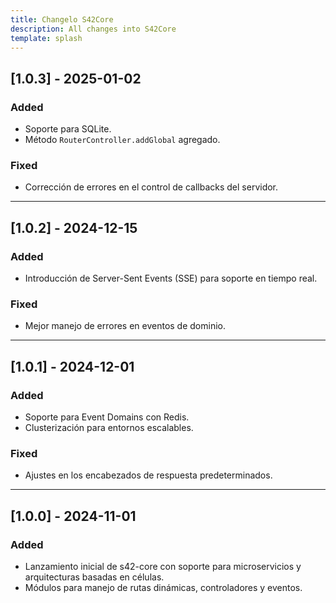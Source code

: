 ```yaml
---
title: Changelo S42Core
description: All changes into S42Core
template: splash
---
```



## [1.0.3] - 2025-01-02
### Added
- Soporte para SQLite.
- Método `RouterController.addGlobal` agregado.

### Fixed
- Corrección de errores en el control de callbacks del servidor.

---

## [1.0.2] - 2024-12-15
### Added
- Introducción de Server-Sent Events (SSE) para soporte en tiempo real.

### Fixed
- Mejor manejo de errores en eventos de dominio.

---

## [1.0.1] - 2024-12-01
### Added
- Soporte para Event Domains con Redis.
- Clusterización para entornos escalables.

### Fixed
- Ajustes en los encabezados de respuesta predeterminados.

---

## [1.0.0] - 2024-11-01
### Added
- Lanzamiento inicial de s42-core con soporte para microservicios y arquitecturas basadas en células.
- Módulos para manejo de rutas dinámicas, controladores y eventos.
